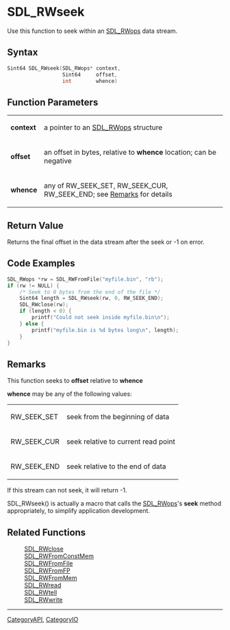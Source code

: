 
= SDL_RWseek =
Use this function to seek within an [[SDL_RWops]] data stream.


== Syntax ==
<syntaxhighlight lang='c++'>
Sint64 SDL_RWseek(SDL_RWops* context,
                  Sint64     offset,
                  int        whence)
</syntaxhighlight>

== Function Parameters ==
{|
|'''context'''
|a pointer to an [[SDL_RWops]] structure
|-
|'''offset'''
|an offset in bytes, relative to '''whence''' location; can be negative
|-
|'''whence'''
|any of RW_SEEK_SET, RW_SEEK_CUR, RW_SEEK_END; see [[#whence|Remarks]] for details
|}

== Return Value ==
Returns the final offset in the data stream after the seek or -1 on error.

== Code Examples ==
<syntaxhighlight lang='c++'>
SDL_RWops *rw = SDL_RWFromFile("myfile.bin", "rb");
if (rw != NULL) {
    /* Seek to 0 bytes from the end of the file */
    Sint64 length = SDL_RWseek(rw, 0, RW_SEEK_END);
    SDL_RWclose(rw);
    if (length < 0) {
        printf("Could not seek inside myfile.bin\n");
    } else {
        printf("myfile.bin is %d bytes long\n", length);
    }
}
</syntaxhighlight>

== Remarks ==
This function seeks to '''offset''' relative to '''whence'''

<span id="whence"></span>'''whence''' may be any of the following values:
{|
|RW_SEEK_SET
|seek from the beginning of data
|-
|RW_SEEK_CUR
|seek relative to current read point
|-
|RW_SEEK_END
|seek relative to the end of data
|}

If this stream can not seek, it will return -1.

SDL_RWseek() is actually a macro that calls the [[SDL_RWops]]'s '''seek''' method appropriately, to simplify application development.

== Related Functions ==
:[[SDL_RWclose]]
:[[SDL_RWFromConstMem]]
:[[SDL_RWFromFile]]
:[[SDL_RWFromFP]]
:[[SDL_RWFromMem]]
:[[SDL_RWread]]
:[[SDL_RWtell]]
:[[SDL_RWwrite]]

----
[[CategoryAPI]], [[CategoryIO]]
